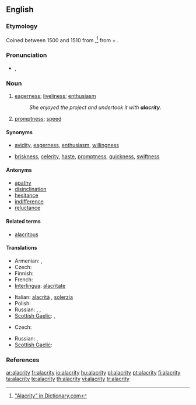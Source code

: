 ==English==

===Etymology===
Coined between 1500 and 1510 from {{etyl|la}} {{term|alacritas|alacritās|lang=la}},<ref>[http://dictionary.reference.com/browse/alacrity "Alacrity" in Dictionary.com]</ref> from {{term|alacer||brisk|lang=la}} + {{term|-itas||-ity|lang=la}}.

===Pronunciation===
* {{a|UK|US}} {{IPA|/əˈlæk.ɹɪ.ti/|/əˈlæk.ɹə.ti/}}, {{SAMPA|/@"l{k.rI.ti/}}
*: {{audio|en-us-alacrity.ogg|Audio (US)}}

===Noun===
{{en-noun|alacrities}}

# [[eagerness]]; [[liveliness]]; [[enthusiasm]]
#:''She enjoyed the project and undertook it with '''alacrity'''.''
# [[promptness]]; [[speed]]

====Synonyms====
* {{sense|eagerness}} [[avidity]], [[eagerness]], [[enthusiasm]], [[willingness]]
* {{sense|promptness}} [[briskness]], [[celerity]], [[haste]], [[promptness]], [[quickness]], [[swiftness]]

====Antonyms====
* [[apathy]]
* [[disinclination]]
* [[hesitance]]
* [[indifference]]
* [[reluctance]]

====Related terms====
* [[alacritous]]

====Translations====
{{trans-top|eagerness}}
* Armenian: {{t|hy|պատրաստակամություն|tr=patrastakamut’yun|sc=Armn}},  {{t|hy|աշխուժություն|tr=ašxužut’yun|sc=Armn}}
* Czech: {{t-|cs|čilost|f}}
* Finnish: {{t|fi|into}}
* French: {{t+|fr|empressement|m}}
* [[Interlingua]]: [[alacritate]]
{{trans-mid}}
* Italian: [[alacrità]] {{f}}, [[solerzia]] {{f}}
* Polish: {{t|pl|skwapliwość|f}}
* Russian: {{t|ru|готовность|f|tr=gotóvnost’|sc=Cyrl}},  {{t|ru|живость|f|tr=žívost’|sc=Cyrl}},  {{t|ru|рвение|n|tr=rvénie|sc=Cyrl}}
* [[Scottish Gaelic]]: {{t-|gd|sunnd|f}}, {{t-|gd|sùrd|m}}
{{trans-bottom}}

{{trans-top|promptness}} 
* Czech: {{t-|cs|hbitost|f}}
{{trans-mid}}
* Russian: {{t|ru|расторопность|f|tr=rastorópnost’|sc=Cyrl}},  {{t|ru|проворство|n|tr=provórstvo|sc=Cyrl}}
* [[Scottish Gaelic]]: {{t-|gd|sgiobaltachd|f}}
{{trans-bottom}}

===References===

<div class="references"><references/></div>

[[ar:alacrity]]
[[fr:alacrity]]
[[io:alacrity]]
[[hu:alacrity]]
[[pl:alacrity]]
[[pt:alacrity]]
[[fi:alacrity]]
[[ta:alacrity]]
[[te:alacrity]]
[[th:alacrity]]
[[vi:alacrity]]
[[tr:alacrity]]